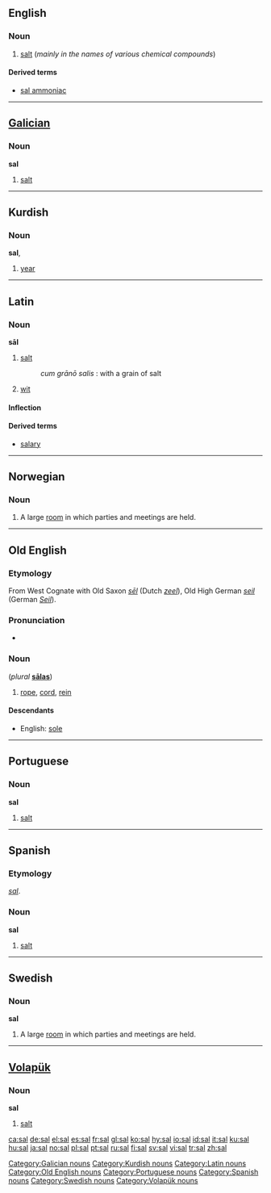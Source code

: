 {{see|Sal}}
==English==

===Noun===
{{en-noun|-}}

# {{context|chemistry|obsolete}} [[salt]] (''mainly in the names of various chemical compounds'')

====Derived terms====
*[[sal ammoniac]]

----

==[[Galician]]==

===Noun===
'''sal'''

# [[salt]]

[[Category:Galician nouns]]

----

==Kurdish==

===Noun===
'''sal''', {{f}}

# [[year]]

[[Category:Kurdish nouns]]

----

==Latin==

===Noun===
'''sāl''' {{m}}

# [[salt]]
#: ''cum grānō salis'' : with a grain of salt
# [[wit]]

====Inflection====
{{ladecl3}}
{{la-decl-3rd|M|sāl|sal}}

====Derived terms====
* [[salary]]

[[Category:Latin nouns]]

----

==Norwegian==

===Noun===
{{no-noun-m1|sal}}

# A large [[room]] in which parties and meetings are held.

----

==Old English==

===Etymology===
From West {{Ger.}} Cognate with Old Saxon ''[[sel|sēl]]'' (Dutch ''[[zeel]]''), Old High German ''[[seil]]'' (German ''[[Seil]]'').

===Pronunciation===
*{{IPA|/sɑːl/}}

===Noun===
{{Latinx|'''sāl'''}} {{m}} (''plural'' '''[[salas|sālas]]''')

# [[rope]], [[cord]], [[rein]]

====Descendants====
*English: [[sole]]

[[Category:Old English nouns]]

----

==Portuguese==

===Noun===
'''sal'''

# [[salt]]

[[Category:Portuguese nouns]]

----

==Spanish==

===Etymology===
{{L.|es}} ''[[sal#Latin|sal]]''.

===Noun===
'''sal''' {{f}}

# [[salt]]

[[Category:Spanish nouns]]

----

==Swedish==
{{sv-noun|gender=Common|sal|salen|salar|salarna|sals|salens|salars|salarnas}}

===Noun===
'''sal'''

# A large [[room]] in which parties and meetings are held.

[[Category:Swedish nouns]]

----

==[[Volapük]]==

===Noun===
'''sal'''

# [[salt]]

[[Category:Volapük nouns]]

[[ca:sal]]
[[de:sal]]
[[el:sal]]
[[es:sal]]
[[fr:sal]]
[[gl:sal]]
[[ko:sal]]
[[hy:sal]]
[[io:sal]]
[[id:sal]]
[[it:sal]]
[[ku:sal]]
[[hu:sal]]
[[ja:sal]]
[[no:sal]]
[[pl:sal]]
[[pt:sal]]
[[ru:sal]]
[[fi:sal]]
[[sv:sal]]
[[vi:sal]]
[[tr:sal]]
[[zh:sal]]